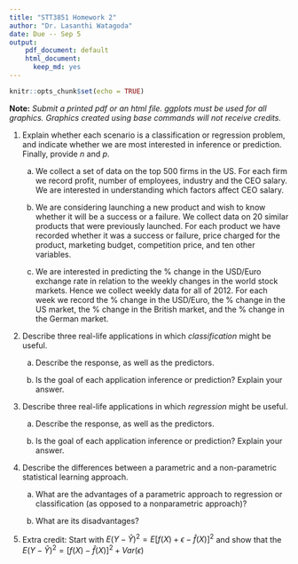 ```yaml
---
title: "STT3851 Homework 2"
author: "Dr. Lasanthi Watagoda"
date: Due -- Sep 5 
output: 
    pdf_document: default
    html_document:
      keep_md: yes
---
```


```r
knitr::opts_chunk$set(echo = TRUE)
```

**Note:** *Submit a printed pdf or an html file. ggplots must be used for all graphics. Graphics created using base commands will not receive credits.* 

1) Explain whether each scenario is a classification or regression problem, and indicate whether we are most interested in inference or prediction. Finally, provide $n$ and $p$.

    (a) We collect a set of data on the top 500 firms in the US. For each firm we record profit, number of employees, industry and the CEO salary. We are interested in understanding which factors affect CEO salary.

    (b) We are considering launching a new product and wish to know
whether it will be a success or a failure. We collect data on 20
similar products that were previously launched. For each product we have recorded whether it was a success or failure, price
charged for the product, marketing budget, competition price,
and ten other variables.

    (c) We are interested in predicting the % change in the USD/Euro
exchange rate in relation to the weekly changes in the world
stock markets. Hence we collect weekly data for all of 2012. For
each week we record the % change in the USD/Euro, the %
change in the US market, the % change in the British market,
and the % change in the German market.


2) Describe three real-life applications in which *classification* might
be useful. 

    a) Describe the response, as well as the predictors. 
    
    b) Is the goal of each application inference or prediction? Explain your answer.

3) Describe three real-life applications in which *regression* might
be useful.

    a) Describe the response, as well as the predictors. 
    
    b) Is the goal of each application inference or prediction? Explain your answer.
    
    
3) Describe the differences between a parametric and a non-parametric
statistical learning approach. 

    a) What are the advantages of a parametric approach to regression or classification (as opposed to a nonparametric approach)? 
  
    b) What are its disadvantages?

4) Extra credit: Start with $E(Y-\hat{Y})^2 = E[f(X) + \epsilon - \hat{f}(X)]^2$ and show that the $E(Y-\hat{Y})^2 = [f(X)-\hat{f}(X)]^2 + Var(\epsilon)$
